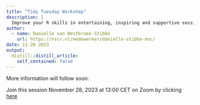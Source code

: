 ```yaml
---
title: "Tidy Tuesday Workshop"
description: |
  Improve your R skills in entertaining, inspiring and supportive sessions moderated by your own colleagues.
author:
  - name: Danielle van Westbroek-Stibbe
    url: https://nscr.nl/medewerker/danielle-stibbe-msc/
date: 11-28-2023
output:
  distill::distill_article:
    self_contained: false
---
```


More information will follow soon.

Join this session November 28, 2023 at 13:00 CET on Zoom by clicking [here](https://us02web.zoom.us/j/4539912989?pwd=YzE1TElMcDhza0tXSHNVdHNmTklkZz09) 